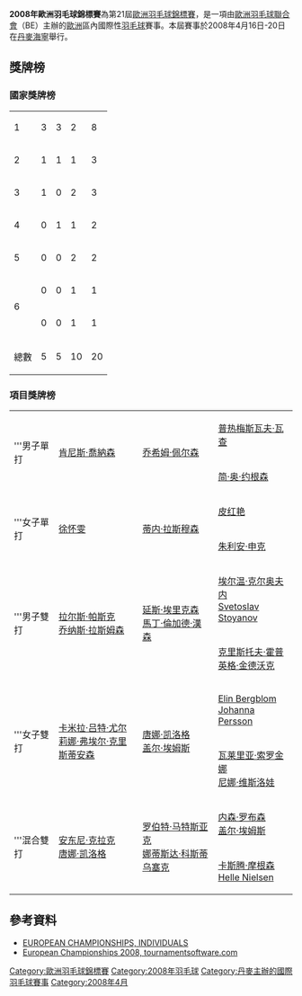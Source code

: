 {{noteTA|G1=Badminton}}
{{infobox badminton event
|name           = 2008年歐洲羽毛球錦標賽
|image          = 
|size           = 
|caption        =
|dates          = 2008年4月16日－4月20日
|number_edition = 第20屆
|level          =
|prize_money    = 
|location       = {{DEN}}[[海寧自治市|海寧]]
|venue          = 
|previous       = 2006年歐洲羽毛球錦標賽
|next           = 2010年歐洲羽毛球錦標賽
}}
'''2008年歐洲羽毛球錦標賽'''為第21屆[[歐洲羽毛球錦標賽|歐洲羽毛球錦標賽]]，是一項由[[歐洲羽毛球聯合會|歐洲羽毛球聯合會]]（BE）主辦的[[歐洲|歐洲]]區內國際性[[羽毛球|羽毛球]]賽事。本屆賽事於2008年4月16日-20日在[[丹麥|丹麥]][[海寧自治市|海寧]]舉行。

==獎牌榜==
===國家獎牌榜===
{| {{RankedMedalTable}}
|-
|1||style="text-align:left"| {{bat|DEN}} ||3||3||2||8
|-
|2||style="text-align:left"| {{bat|ENG}} ||1||1||1||3
|-
|3||style="text-align:left"| {{bat|GER}} ||1||0||2||3
|-
|4||style="text-align:left"| {{bat|POL}} ||0||1||1||2
|-
|5||style="text-align:left"| {{bat|FRA}} ||0||0||2||2
|-
|rowspan=2 |6|| style=text-align:left|{{bat|SWE}}||0||0||1||1
|-
|style=text-align:left| {{bat|RUS}}||0||0||1||1

|- class="sortbottom"
!colspan=2|總數|| 5 || 5 || 10 || 20
|}

===項目獎牌榜===
{| {{MedalistTable|labelwidth=80px|type=項目|style=font-size:small;}}
|-
|rowspan=2|'''男子單打
|rowspan=2|{{flagicon|DEN}} [[肯尼斯·喬納森|肯尼斯·喬納森]]
|rowspan=2|{{flagicon|DEN}} [[乔希姆·佩尔森|乔希姆·佩尔森]]
|{{flagicon|POL}} [[普热梅斯瓦夫·瓦查|普热梅斯瓦夫·瓦查]]
|-
|{{flagicon|DEN}} [[简·奥·约根森|简·奥·约根森]]
|-
|rowspan=2|'''女子單打
|rowspan=2|{{flagicon|GER}} [[徐怀雯|徐怀雯]]
|rowspan=2|{{flagicon|DEN}} [[蒂内·拉斯穆森|蒂内·拉斯穆森]]
|{{flagicon|FRA}} [[皮红艳|皮红艳]]
|-
|{{flagicon|GER}} [[朱利安·申克|朱利安·申克]]
|-
|rowspan=2|'''男子雙打
|rowspan=2|{{flagicon|DEN}} [[拉尔斯·帕斯克|拉尔斯·帕斯克]]<br/>{{flagicon|DEN}} [[乔纳斯·拉斯姆森|乔纳斯·拉斯姆森]]
|rowspan=2|{{flagicon|DEN}} [[延斯·埃里克森|延斯·埃里克森]]<br/>{{flagicon|DEN}} [[馬丁·倫加德·漢森|馬丁·倫加德·漢森]]
|{{flagicon|FRA}} [[埃尔温·克尔奥夫内|埃尔温·克尔奥夫内]]<br/>{{flagicon|FRA}} [[Svetoslav_Stoyanov|Svetoslav Stoyanov]]
|-
|{{flagicon|GER}} [[克里斯托夫·霍普|克里斯托夫·霍普]]<br/>{{flagicon|GER}} [[英格·金德沃克|英格·金德沃克]]
|-
|rowspan=2|'''女子雙打
|rowspan=2|{{flagicon|DEN}} [[卡米拉·吕特·尤尔|卡米拉·吕特·尤尔]]<br/>{{flagicon|DEN}} [[莉娜·弗埃尔·克里斯蒂安森|莉娜·弗埃尔·克里斯蒂安森]]
|rowspan=2|{{flagicon|ENG}} [[唐娜·凯洛格|唐娜·凯洛格]]<br/>{{flagicon|ENG}} [[盖尔·埃姆斯|盖尔·埃姆斯]]
|{{flagicon|SWE}} [[Elin_Bergblom|Elin Bergblom]]<br/>{{flagicon|SWE}} [[Johanna_Persson|Johanna Persson]]
|-
|{{flagicon|RUS}} [[瓦莱里亚·索罗金娜|瓦莱里亚·索罗金娜]]<br/>{{flagicon|RUS}} [[尼娜·维斯洛娃|尼娜·维斯洛娃]]
|-
|rowspan=2|'''混合雙打
|rowspan=2|{{flagicon|ENG}} [[安东尼·克拉克|安东尼·克拉克]]<br/>{{flagicon|ENG}} [[唐娜·凯洛格|唐娜·凯洛格]]
|rowspan=2|{{flagicon|POL}} [[罗伯特·马特斯亚克|罗伯特·马特斯亚克]]<br/>{{flagicon|POL}} [[娜蒂斯达·科斯蒂乌塞克|娜蒂斯达·科斯蒂乌塞克]]
|{{flagicon|ENG}} [[内森·罗布森|内森·罗布森]]<br/>{{flagicon|ENG}} [[盖尔·埃姆斯|盖尔·埃姆斯]]
|-
|{{flagicon|DEN}} [[卡斯腾·摩根森|卡斯腾·摩根森]]<br/>{{flagicon|DEN}} [[Helle_Nielsen|Helle Nielsen]]
|}

==參考資料==
{{reflist}}
*[http://badmintoneurope.com/cms/?&pageid=6077 EUROPEAN CHAMPIONSHIPS, INDIVIDUALS]{{Wayback|url=http://badmintoneurope.com/cms/?&pageid=6077 |date=20160323125358 }}{{en}}
*[http://tournamentsoftware.com/sport/tournament.aspx?id=20426 European Championships 2008, tournamentsoftware.com] {{en}}

{{歐洲羽毛球錦標賽}}
{{2008年世界羽聯大獎賽}}

[[Category:歐洲羽毛球錦標賽|Category:歐洲羽毛球錦標賽]]
[[Category:2008年羽毛球|Category:2008年羽毛球]]
[[Category:丹麥主辦的國際羽毛球賽事|Category:丹麥主辦的國際羽毛球賽事]]
[[Category:2008年4月|Category:2008年4月]]